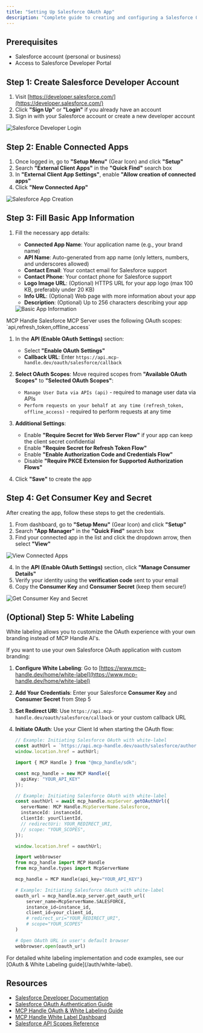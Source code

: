 ```yaml
---
title: "Setting Up Salesforce OAuth App"
description: "Complete guide to creating and configuring a Salesforce OAuth application"
---
```


## Prerequisites

- Salesforce account (personal or business)
- Access to Salesforce Developer Portal

## Step 1: Create Salesforce Developer Account

1. Visit [https://developer.salesforce.com/](https://developer.salesforce.com/)
2. Click **"Sign Up"** or **"Login"** if you already have an account
3. Sign in with your Salesforce account or create a new developer account

<img src="/images/knowledge-base/salesforce_oauth_app/salesforce_step1_login.png" alt="Salesforce Developer Login" />


## Step 2: Enable Connected Apps

1. Once logged in, go to **"Setup Menu"** (Gear Icon) and click **"Setup"**
2. Search **"External Client Apps"** in the **"Quick Find"** search box
3. In **"External Client App Settings"**, enable **"Allow creation of connected apps"**
4. Click **"New Connected App"**

<img src="/images/knowledge-base/salesforce_oauth_app/salesforce_step2_create_app.png" alt="Salesforce App Creation" />

## Step 3: Fill Basic App Information

1. Fill the necessary app details:
   - **Connected App Name**: Your application name (e.g., your brand name)
   - **API Name**: Auto-generated from app name (only letters, numbers, and underscores allowed)
   - **Contact Email**: Your contact email for Salesforce support
   - **Contact Phone**: Your contact phone for Salesforce support
   - **Logo Image URL**: (Optional) HTTPS URL for your app logo (max 100 KB, preferably under 20 KB)
   - **Info URL**: (Optional) Web page with more information about your app
   - **Description**: (Optional) Up to 256 characters describing your app

   <img src="/images/knowledge-base/salesforce_oauth_app/salesforce_step3_basic_info.png" alt="Basic App Information" />

<Note>
MCP Handle Salesforce MCP Server uses the following OAuth scopes: `api,refresh_token,offline_access`
</Note>

1. In the **API (Enable OAuth Settings)** section:
   - Select **"Enable OAuth Settings"**
   - **Callback URL**: Enter `https://api.mcp-handle.dev/oauth/salesforce/callback`
   
2. **Select OAuth Scopes**: Move required scopes from **"Available OAuth Scopes"** to **"Selected OAuth Scopes"**:
   - `Manage User Data via APIs (api)` - required to manage user data via APIs
   - `Perform requests on your behalf at any time (refresh_token, offline_access)` - required to perform requests at any time

3. **Additional Settings**:
   - Enable **"Require Secret for Web Server Flow"** if your app can keep the client secret confidential
   - Enable **"Require Secret for Refresh Token Flow"**
   - Enable **"Enable Authorization Code and Credentials Flow"**
   - Disable **"Require PKCE Extension for Supported Authorization Flows"**

4. Click **"Save"** to create the app

## Step 4: Get Consumer Key and Secret

After creating the app, follow these steps to get the credentials.

1. From dashboard, go to **"Setup Menu"** (Gear Icon) and click **"Setup"**
2. Search **"App Manager"** in the **"Quick Find"** search box
3. Find your connected app in the list and click the dropdown arrow, then select **"View"**

<img src="/images/knowledge-base/salesforce_oauth_app/salesforce_step4_view_connected_apps.png" alt="View Connected Apps" />

4. In the **API (Enable OAuth Settings)** section, click **"Manage Consumer Details"**
5. Verify your identity using the **verification code** sent to your email
6. Copy the **Consumer Key** and **Consumer Secret** (keep them secure!)

<img src="/images/knowledge-base/salesforce_oauth_app/salesforce_step4_view_consumer_key_and_secret.png" alt="Get Consumer Key and Secret" />

## (Optional) Step 5: White Labeling 

<Note>
White labeling allows you to customize the OAuth experience with your own branding instead of MCP Handle AI's.
</Note>

If you want to use your own Salesforce OAuth application with custom branding:

1. **Configure White Labeling**: Go to [https://www.mcp-handle.dev/home/white-label](https://www.mcp-handle.dev/home/white-label)
2. **Add Your Credentials**: Enter your Salesforce **Consumer Key** and **Consumer Secret** from Step 5
3. **Set Redirect URI**: Use `https://api.mcp-handle.dev/oauth/salesforce/callback` or your custom callback URL
4. **Initiate OAuth**: Use your Client Id when starting the OAuth flow:

   <CodeGroup>
   
   ```javascript without SDK
   // Example: Initiating Salesforce OAuth with white-label
   const authUrl = `https://api.mcp-handle.dev/oauth/salesforce/authorize?instance_id=${instanceId}&client_id=${yourClientId}`;
   window.location.href = authUrl;
   ```
   
   ```typescript TypeScript SDK
   import { MCP Handle } from "@mcp_handle/sdk";
   
   const mcp_handle = new MCP Handle({
     apiKey: "YOUR_API_KEY"
   });
   
   // Example: Initiating Salesforce OAuth with white-label
   const oauthUrl = await mcp_handle.mcpServer.getOAuthUrl({
     serverName: MCP Handle.McpServerName.Salesforce,
     instanceId: instanceId,
     clientId: yourClientId,
     // redirectUri: YOUR_REDIRECT_URI,
     // scope: "YOUR_SCOPES", 
   });
   
   window.location.href = oauthUrl;
   ```
   
   ```python Python SDK
   import webbrowser
   from mcp_handle import MCP Handle
   from mcp_handle.types import McpServerName
   
   mcp_handle = MCP Handle(api_key="YOUR_API_KEY")
   
   # Example: Initiating Salesforce OAuth with white-label
   oauth_url = mcp_handle.mcp_server.get_oauth_url(
       server_name=McpServerName.SALESFORCE,
       instance_id=instance_id,
       client_id=your_client_id,
       # redirect_uri="YOUR_REDIRECT_URI",
       # scope="YOUR_SCOPES"
   )
   
   # Open OAuth URL in user's default browser
   webbrowser.open(oauth_url)
   ```
   
   </CodeGroup>

<Tip>
For detailed white labeling implementation and code examples, see our [OAuth & White Labeling guide](/auth/white-label).
</Tip>

## Resources
- [Salesforce Developer Documentation](https://developer.salesforce.com/docs)
- [Salesforce OAuth Authentication Guide](https://developer.salesforce.com/docs/atlas.en-us.api_streaming.meta/api_streaming/code_sample_auth_oauth.htm)
- [MCP Handle OAuth & White Labeling Guide](/auth/white-label)
- [MCP Handle White Label Dashboard](https://www.mcp-handle.dev/home/white-label)
- [Salesforce API Scopes Reference](https://developer.salesforce.com/docs/platform/mobile-sdk/guide/oauth-scope-parameter-values.html)